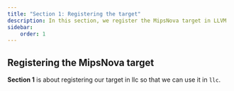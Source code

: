 ```yaml
---
title: "Section 1: Registering the target"
description: In this section, we register the MipsNova target in LLVM
sidebar:
    order: 1
---
```

## Registering the MipsNova target

**Section 1** is about registering our target in llc
so that we can use it in `llc`.